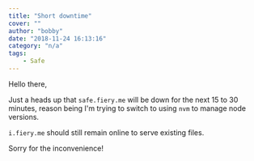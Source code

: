 ```yaml
---
title: "Short downtime"
cover: ""
author: "bobby"
date: "2018-11-24 16:13:16"
category: "n/a"
tags:
    - Safe
---
```

Hello there,

Just a heads up that `safe.fiery.me` will be down for the next 15 to 30 minutes, reason being I'm trying to switch to using `nvm` to manage node versions.

`i.fiery.me` should still remain online to serve existing files.

Sorry for the inconvenience!

